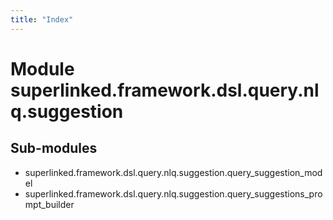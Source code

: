 ```yaml
---
title: "Index"
---
```


Module superlinked.framework.dsl.query.nlq.suggestion
=====================================================

Sub-modules
-----------
* superlinked.framework.dsl.query.nlq.suggestion.query_suggestion_model
* superlinked.framework.dsl.query.nlq.suggestion.query_suggestions_prompt_builder